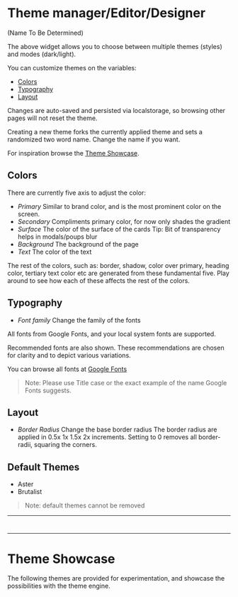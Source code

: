 # Theme manager/Editor/Designer

(Name To Be Determined)

The above widget allows you to choose between multiple themes (styles) and modes (dark/light).

You can customize themes on the variables:

- [Colors](#colors)
- [Typography](#typography)
- [Layout](#layout)

Changes are auto-saved and persisted via localstorage, so browsing other pages will not reset the theme.

Creating a new theme forks the currently applied theme and sets a randomized two word name. Change the name if you want.

For inspiration browse the [Theme Showcase](#theme-showcase).


## Colors

There are currently five axis to adjust the color:

- <span class="color_swatch" style="--color: var(--primary-color)" /> _Primary_ 
  Similar to brand color, and is the most prominent color on the screen. 
- <span class="color_swatch" style="--color: var(--secondary-color)" /> _Secondary_ 
  Compliments primary color, for now only shades the gradient
- <span class="color_swatch" style="--color: var(--surface)" /> _Surface_ 
  The color of the surface of the cards
  Tip: Bit of transparency helps in modals/poups blur
- <span class="color_swatch" style="--color: var(--background)" />_Background_ 
  The background of the page
- <span class="color_swatch" style="--color: var(--text)" /> _Text_ 
  The color of the text


The rest of the colors, such as: border, shadow, color over primary, heading color, tertiary text color etc are generated from these fundamental five. Play around to see how each of these affects the rest of the colors.

## Typography

- _Font family_
  Change the family of the fonts
  
All fonts from Google Fonts, and your local system fonts are supported.

Recommended fonts are also shown. These recommendations are chosen for clarity and to depict various variations.

You can browse all fonts at [Google Fonts](https://fonts.google.com/)

> Note: Please use Title case or the exact example of the name Google Fonts suggests.


## Layout

- _Border Radius_
  Change the base border radius
  The border radius are applied in 0.5x 1x 1.5x 2x increments.
  Setting to 0 removes all border-radii, squaring the corners.

## Default Themes

- Aster
- Brutalist

> Note: default themes cannot be removed

---

# <iconify-icon icon="xyp:customize" />

---


# Theme Showcase 

The following themes are provided for experimentation, and showcase the possibilities with the theme engine.

